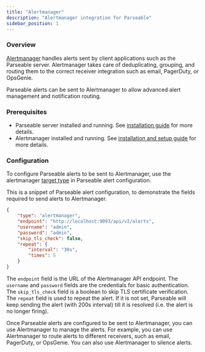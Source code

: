 ```yaml
---
title: "Alertmanager"
description: "Alertmanager integration for Parseable"
sidebar_position: 1
---
```


### Overview
[Alertmanager](https://github.com/prometheus/alertmanager) handles alerts sent by client applications such as the Parseable server. Alertmanager takes care of deduplicating, grouping, and routing them to the correct receiver integration such as email, PagerDuty, or OpsGenie.

Parseable alerts can be sent to Alertmanager to allow advanced alert management and notification routing.

### Prerequisites

- Parseable server installed and running. See [installation guide](/docs/installation) for more details.
- Alertmanager installed and running. See [installation and setup guide](https://github.com/prometheus/alertmanager) for more details.

### Configuration

To configure Parseable alerts to be sent to Alertmanager, use the alertmanager [target type](/docs/features/alerts#alertmanager) in Parseable alert configuration.

This is a snippet of Parseable alert configuration, to demonstrate the fields required to send alerts to Alertmanager.

```json
{
	"type": "alertmanager",
	"endpoint": "http://localhost:9093/api/v2/alerts",
	"username": "admin",
	"password": "admin",
	"skip_tls_check": false,
	"repeat": {
		"interval": "30s",
		"times": 5
	}
}
```

The `endpoint` field is the URL of the Alertmanager API endpoint. The `username` and `password` fields are the credentials for basic authentication. The `skip_tls_check` field is a boolean to skip TLS certificate verification. The `repeat` field is used to repeat the alert. If it is not set, Parseable will keep sending the alert (with 200s interval) till it is resolved (i.e. the alert is no longer firing).

Once Parseable alerts are configured to be sent to Alertmanager, you can use Alertmanager to manage the alerts. For example, you can use Alertmanager to route alerts to different receivers, such as email, PagerDuty, or OpsGenie. You can also use Alertmanager to silence alerts.

